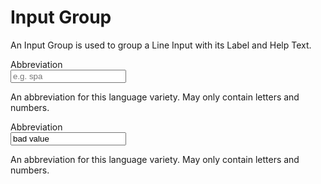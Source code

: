 
<Meta title='Classes/Input Group' />

# Input Group

An Input Group is used to group a Line Input with its Label and Help Text.

<Canvas>
  <div class='input-group'>
    <label for='abbreviation'>Abbreviation</label>
    <div>
      <input
        autocomplete='off'
        class='line-input'
        id='abbreviation'
        inputmode='text'
        name='abbreviation'
        pattern='[(a-z)|(A-Z)|(0-9)]+'
        placeholder='e.g. spa'
        type='text'
      ></input>
      <p class='help-text'>An abbreviation for this language variety. May only contain letters and numbers.</p>
    </div>
  </div>
  <div class='input-group'>
    <label for='abbreviation'>Abbreviation</label>
    <div>
      <input
        autocomplete='off'
        class='line-input'
        id='abbreviation'
        inputmode='text'
        name='abbreviation'
        pattern='[(a-z)|(A-Z)|(0-9)]+'
        placeholder='e.g. spa'
        type='text'
        value='bad value'
      ></input>
      <p class='help-text'>An abbreviation for this language variety. May only contain letters and numbers.</p>
    </div>
  </div>
</Canvas>